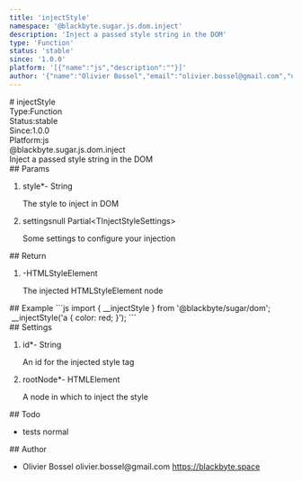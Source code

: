 ```yaml
---
title: 'injectStyle'
namespace: '@blackbyte.sugar.js.dom.inject'
description: 'Inject a passed style string in the DOM'
type: 'Function'
status: 'stable'
since: '1.0.0'
platform: '[{"name":"js","description":""}]'
author: '{"name":"Olivier Bossel","email":"olivier.bossel@gmail.com","url":"https://blackbyte.space"}'
---
```


<div class="docmap-mdx">
# injectStyle
<div class="_metas">
<div class="_type"><span class="_type-label">Type:</span><span class="_type-value">Function</span></div>
<div class="_status"><span class="_status-label">Status:</span><span class="_status-value -stable">stable</span></div>
<div class="_since"><span class="_since-label">Since:</span><span class="_since-value">1.0.0</span></div>
<div class="_platform"><span class="_platform-label">Platform:</span><span class="_platform-value -js">js</span></div>
</div>
<div class="_namespace">@blackbyte.sugar.js.dom.inject</div>
<div class="_description typo-lead typo-format">
Inject a passed style string in the DOM
</div>
<div class="_params">
## Params
<ol class="_list">
<li class="_item">
<span class="_name">style<span class="_required">*</span></span><span class="_default">-</span> <span class="_type">String</span>
<p class="_description">The style to inject in DOM</p>
</li>
<li class="_item">
<span class="_name">settings</span><span class="_default">null</span> <span class="_type">Partial&lt;TInjectStyleSettings&gt;</span>
<p class="_description">Some settings to configure your injection</p>
</li>
</ol>
</div>
<div class="_return">
## Return
<ol class="_list">
<li class="_item">
<span class="_default">-</span><span class="_type">HTMLStyleElement</span>
<p class="_description">The injected HTMLStyleElement node</p>
</li>
</ol>
</div>
<div class="_examples">
## Example
```js
import { __injectStyle } from '@blackbyte/sugar/dom';
 __injectStyle('a { color: red; }');
```
</div>
<div class="_settings">
## Settings
<ol class="_list">
<li class="_item">
<span class="_name">id<span class="_required">*</span></span><span class="_default">-</span> <span class="_type">String</span>
<p class="_description">An id for the injected style tag</p>
</li>
<li class="_item">
<span class="_name">rootNode<span class="_required">*</span></span><span class="_default">-</span> <span class="_type">HTMLElement</span>
<p class="_description">A node in which to inject the style</p>
</li>
</ol>
</div>
<div class="_todo">
## Todo
<ul class="_list">
<li class="_item">
<span class="_description">tests</span>
<span class="_priority -normal">normal</span>
</li>
</ul>
</div>
<div class="_author">
## Author
<ul class="_list">
<li class="_item">
<span class="_name">Olivier Bossel</span>
<span class="_email">olivier.bossel@gmail.com</span>
<a href="https://blackbyte.space" target="_blank" class="_url">https://blackbyte.space</a>
</li>
</ul>
</div>
</div>

